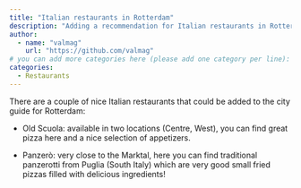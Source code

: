 ```yaml
---
title: "Italian restaurants in Rotterdam"
description: "Adding a recommendation for Italian restaurants in Rotterdam"
author:
  - name: "valmag"
    url: "https://github.com/valmag"
# you can add more categories here (please add one category per line):
categories:
  - Restaurants
---
```


There are a couple of nice Italian restaurants that could be added to the city guide for Rotterdam:

- Old Scuola: available in two locations (Centre, West), you can find great pizza here and a nice selection of appetizers.

- Panzerò: very close to the Marktal, here you can find traditional panzerotti from Puglia (South Italy) which are very good small fried pizzas filled with delicious ingredients!
